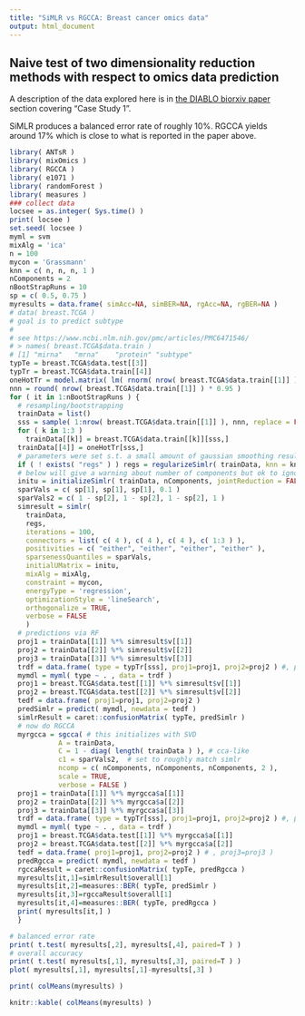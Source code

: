 ```yaml
---
title: "SiMLR vs RGCCA: Breast cancer omics data"
output: html_document
---
```


## Naive test of two dimensionality reduction methods with respect to omics data prediction


A description of the data explored here is in [the DIABLO biorxiv paper](https://www.biorxiv.org/content/10.1101/067611v2.full) section covering "Case Study 1".

SiMLR produces a balanced error rate of roughly 10\%.  RGCCA yields around 17\% which
is close to what is reported in the paper above.

```r
library( ANTsR )
library( mixOmics )
library( RGCCA )
library( e1071 )
library( randomForest )
library( measures )
### collect data
locsee = as.integer( Sys.time() )
print( locsee )
set.seed( locsee )
myml = svm
mixAlg = 'ica'
n = 100
mycon = 'Grassmann'
knn = c( n, n, n, 1 )
nComponents = 2
nBootStrapRuns = 10
sp = c( 0.5, 0.75 )
myresults = data.frame( simAcc=NA, simBER=NA, rgAcc=NA, rgBER=NA )
# data( breast.TCGA )
# goal is to predict subtype
#
# see https://www.ncbi.nlm.nih.gov/pmc/articles/PMC6471546/
# > names( breast.TCGA$data.train )
# [1] "mirna"   "mrna"    "protein" "subtype"
typTe = breast.TCGA$data.test[[3]]
typTr = breast.TCGA$data.train[[4]]
oneHotTr = model.matrix( lm( rnorm( nrow( breast.TCGA$data.train[[1]] ) ) ~ typTr ) )[,-1]
nnn = round( nrow( breast.TCGA$data.train[[1]] ) * 0.95 )
for ( it in 1:nBootStrapRuns ) {
  # resampling/bootstrapping
  trainData = list()
  sss = sample( 1:nrow( breast.TCGA$data.train[[1]] ), nnn, replace = FALSE )
  for ( k in 1:3 )
    trainData[[k]] = breast.TCGA$data.train[[k]][sss,]
  trainData[[4]] = oneHotTr[sss,]
  # parameters were set s.t. a small amount of gaussian smoothing results
  if ( ! exists( "regs" ) ) regs = regularizeSimlr( trainData, knn = knn,  sigma=c(1.5,1.5,1.5,1) )
  # below will give a warning about number of components but ok to ignore
  initu = initializeSimlr( trainData, nComponents, jointReduction = FALSE, uAlgorithm = mixAlg )
  sparVals = c( sp[1], sp[1], sp[1], 0.1 )
  sparVals2 = c( 1 - sp[2], 1 - sp[2], 1 - sp[2], 1 )
  simresult = simlr(
    trainData,
    regs,
    iterations = 100,
    connectors = list( c( 4 ), c( 4 ), c( 4 ), c( 1:3 ) ),
    positivities = c( "either", "either", "either", "either" ),
    sparsenessQuantiles = sparVals,
    initialUMatrix = initu,
    mixAlg = mixAlg,
    constraint = mycon,
    energyType = 'regression',
    optimizationStyle = 'lineSearch',
    orthogonalize = TRUE,
    verbose = FALSE
    )
  # predictions via RF
  proj1 = trainData[[1]] %*% simresult$v[[1]]
  proj2 = trainData[[2]] %*% simresult$v[[2]]
  proj3 = trainData[[3]] %*% simresult$v[[3]]
  trdf = data.frame( type = typTr[sss], proj1=proj1, proj2=proj2 ) #, proj3=proj3 )
  mymdl = myml( type ~ . , data = trdf )
  proj1 = breast.TCGA$data.test[[1]] %*% simresult$v[[1]]
  proj2 = breast.TCGA$data.test[[2]] %*% simresult$v[[2]]
  tedf = data.frame( proj1=proj1, proj2=proj2 )
  predSimlr = predict( mymdl, newdata = tedf )
  simlrResult = caret::confusionMatrix( typTe, predSimlr )
  # now do RGCCA
  myrgcca = sgcca( # this initializes with SVD
            A = trainData,
            C = 1 - diag( length( trainData ) ), # cca-like
            c1 = sparVals2,  # set to roughly match simlr
            ncomp = c( nComponents, nComponents, nComponents, 2 ),
            scale = TRUE,
            verbose = FALSE )
  proj1 = trainData[[1]] %*% myrgcca$a[[1]]
  proj2 = trainData[[2]] %*% myrgcca$a[[2]]
  proj3 = trainData[[3]] %*% myrgcca$a[[3]]
  trdf = data.frame( type = typTr[sss], proj1=proj1, proj2=proj2 ) #, proj3=proj3 )
  mymdl = myml( type ~ . , data = trdf )
  proj1 = breast.TCGA$data.test[[1]] %*% myrgcca$a[[1]]
  proj2 = breast.TCGA$data.test[[2]] %*% myrgcca$a[[2]]
  tedf = data.frame( proj1=proj1, proj2=proj2 ) # , proj3=proj3 )
  predRgcca = predict( mymdl, newdata = tedf )
  rgccaResult = caret::confusionMatrix( typTe, predRgcca )
  myresults[it,1]=simlrResult$overall[1]
  myresults[it,2]=measures::BER( typTe, predSimlr )
  myresults[it,3]=rgccaResult$overall[1]
  myresults[it,4]=measures::BER( typTe, predRgcca )
  print( myresults[it,] )
  }

# balanced error rate
print( t.test( myresults[,2], myresults[,4], paired=T ) )
# overall accuracy
print( t.test( myresults[,1], myresults[,3], paired=T ) )
plot( myresults[,1], myresults[,1]-myresults[,3] )

print( colMeans(myresults) )

```


```r
knitr::kable( colMeans(myresults) )
```
